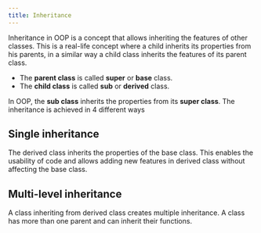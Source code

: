 ```yaml
---
title: Inheritance
---
```


Inheritance in OOP is a concept that allows inheriting the features of other classes. This is a real-life concept where a child inherits its properties from his parents, in a similar way a child class inherits the features of its parent class.
- The **parent class** is called **super** or **base** class.
- The **child class** is called **sub** or **derived** class.

In OOP, the **sub class** inherits the properties from its **super class**. The inheritance is achieved in 4 different ways

## Single inheritance
The derived class inherits the properties of the base class. This enables the usability of code and allows adding new features in derived class without affecting the base class.

## Multi-level inheritance
A class inheriting from derived class creates multiple inheritance. A class has more than one parent and can inherit their functions.
